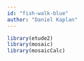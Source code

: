```yaml
---
id: "fish-walk-blue"
author: "Daniel Kaplan"
---
```


```r
library(etude2)
library(mosaic)
library(mosaicCalc)
```
